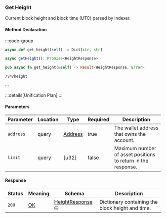 ### Get Height

Current block height and block time (UTC) parsed by Indexer.

#### Method Declaration

:::code-group

```python [Python]
async def get_height(self) -> Dict[str, str]
```

```typescript [TypeScript]
async getHeight(): Promise<HeightResponse>
```

```rust [Rust]
pub async fn get_height(&self) -> Result<HeightResponse, Error>
```

```url [API]
/v4/height
```

:::

:::details[Unification Plan]
:::

#### Parameters

| Parameter           | Location | Type               | Required    | Description                                                           |
| ------------------- | -------- | ------------------ | ----------- | --------------------------------------------------------------------- |
| `address`           | query    | [Address]          | true        | The wallet address that owns the account.                             |
| `limit`             | query    | [u32]              | false       | Maximum number of asset positions to return in the response.          |

#### Response

| Status | Meaning     | Schema                          | Description |
| ------ | ----------- | ------------------------------- | ----------- |
| `200`  | [OK]        | [HeightResponse] ⛁ | Dictionary containing the block height and time. |

[Address]: /types/address
[OK]: /types/ok
[HeightResponse]: /types/height_response
